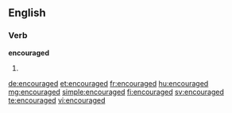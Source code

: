 ==English==

===Verb===
'''encouraged'''

# {{past of|[[encourage]]}}

[[de:encouraged]]
[[et:encouraged]]
[[fr:encouraged]]
[[hu:encouraged]]
[[mg:encouraged]]
[[simple:encouraged]]
[[fi:encouraged]]
[[sv:encouraged]]
[[te:encouraged]]
[[vi:encouraged]]
